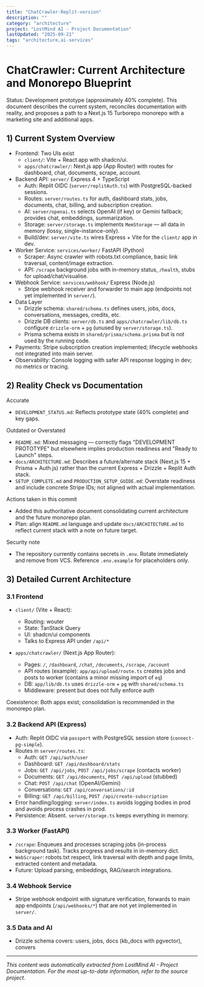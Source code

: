 ```yaml
---
title: "ChatCrawler-Replit-version"
description: ""
category: "architecture"
project: "LostMind AI - Project Documentation"
lastUpdated: "2025-09-21"
tags: "architecture,ai-services"
---
```


# ChatCrawler: Current Architecture and Monorepo Blueprint

Status: Development prototype (approximately 40% complete). This document describes the current system, reconciles documentation with reality, and proposes a path to a Next.js 15 Turborepo monorepo with a marketing site and additional apps.

## 1) Current System Overview

- Frontend: Two UIs exist
  - `client/`: Vite + React app with shadcn/ui.
  - `apps/chatcrawler/`: Next.js app (App Router) with routes for dashboard, chat, documents, scrape, account.
- Backend API: `server/` Express 4 + TypeScript
  - Auth: Replit OIDC (`server/replitAuth.ts`) with PostgreSQL-backed sessions.
  - Routes: `server/routes.ts` for auth, dashboard stats, jobs, documents, chat, billing, and subscription creation.
  - AI: `server/openai.ts` selects OpenAI (if key) or Gemini fallback; provides chat, embeddings, summarization.
  - Storage: `server/storage.ts` implements `MemStorage` — all data in memory (lossy, single-instance-only).
  - Build/dev: `server/vite.ts` wires Express + Vite for the `client/` app in dev.
- Worker Service: `services/worker/` FastAPI (Python)
  - Scraper: Async crawler with robots.txt compliance, basic link traversal, content/image extraction.
  - API: `/scrape` background jobs with in-memory status, `/health`, stubs for upload/chat/visualise.
- Webhook Service: `services/webhook/` Express (Node.js)
  - Stripe webhook receiver and forwarder to main app (endpoints not yet implemented in `server/`).
- Data Layer
  - Drizzle schema: `shared/schema.ts` defines users, jobs, docs, conversations, messages, credits, etc.
  - Drizzle DB clients: `server/db.ts` and `apps/chatcrawler/lib/db.ts` configure `drizzle-orm` + `pg` (unused by `server/storage.ts`).
  - Prisma schema exists in `shared/prisma/schema.prisma` but is not used by the running code.
- Payments: Stripe subscription creation implemented; lifecycle webhooks not integrated into main server.
- Observability: Console logging with safer API response logging in dev; no metrics or tracing.

## 2) Reality Check vs Documentation

Accurate
- `DEVELOPMENT_STATUS.md`: Reflects prototype state (40% complete) and key gaps.

Outdated or Overstated
- `README.md`: Mixed messaging — correctly flags "DEVELOPMENT PROTOTYPE" but elsewhere implies production readiness and "Ready to Launch" steps.
- `docs/ARCHITECTURE.md`: Describes a future/alternate stack (Next.js 15 + Prisma + Auth.js) rather than the current Express + Drizzle + Replit Auth stack.
- `SETUP_COMPLETE.md` and `PRODUCTION_SETUP_GUIDE.md`: Overstate readiness and include concrete Stripe IDs; not aligned with actual implementation.

Actions taken in this commit
- Added this authoritative document consolidating current architecture and the future monorepo plan.
- Plan: align `README.md` language and update `docs/ARCHITECTURE.md` to reflect current stack with a note on future target.

Security note
- The repository currently contains secrets in `.env`. Rotate immediately and remove from VCS. Reference `.env.example` for placeholders only.

## 3) Detailed Current Architecture

### 3.1 Frontend
- `client/` (Vite + React):
  - Routing: wouter
  - State: TanStack Query
  - UI: shadcn/ui components
  - Talks to Express API under `/api/*`

- `apps/chatcrawler/` (Next.js App Router):
  - Pages: `/`, `/dashboard`, `/chat`, `/documents`, `/scrape`, `/account`
  - API routes (example): `app/api/upload/route.ts` creates jobs and posts to worker (contains a minor missing import of `eq`)
  - DB: `app/lib/db.ts` uses `drizzle-orm` + `pg` with `shared/schema.ts`
  - Middleware: present but does not fully enforce auth

Coexistence: Both apps exist; consolidation is recommended in the monorepo plan.

### 3.2 Backend API (Express)
- Auth: Replit OIDC via `passport` with PostgreSQL session store (`connect-pg-simple`).
- Routes in `server/routes.ts`:
  - Auth: `GET /api/auth/user`
  - Dashboard: `GET /api/dashboard/stats`
  - Jobs: `GET /api/jobs`, `POST /api/jobs/scrape` (contacts worker)
  - Documents: `GET /api/documents`, `POST /api/upload` (stubbed)
  - Chat: `POST /api/chat` (OpenAI/Gemini)
  - Conversations: `GET /api/conversations/:id`
  - Billing: `GET /api/billing`, `POST /api/create-subscription`
- Error handling/logging: `server/index.ts` avoids logging bodies in prod and avoids process crashes in prod.
- Persistence: Absent. `server/storage.ts` keeps everything in memory.

### 3.3 Worker (FastAPI)
- `/scrape`: Enqueues and processes scraping jobs (in-process background task). Tracks progress and results in in-memory dict.
- `WebScraper`: robots.txt respect, link traversal with depth and page limits, extracted content and metadata.
- Future: Upload parsing, embeddings, RAG/search integrations.

### 3.4 Webhook Service
- Stripe webhook endpoint with signature verification, forwards to main app endpoints (`/api/webhooks/*`) that are not yet implemented in `server/`.

### 3.5 Data and AI
- Drizzle schema covers: users, jobs, docs (kb_docs with pgvector), convers

---
*This content was automatically extracted from LostMind AI - Project Documentation. For the most up-to-date information, refer to the source project.*

